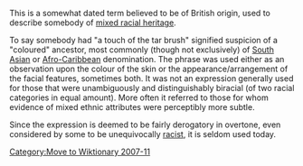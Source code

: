 [[Category:Move to Wiktionary 2007-11]]
This is a somewhat dated term believed to be of British origin, used to describe somebody of [[Multiracial|mixed racial heritage]].

To say somebody had "a touch of the tar brush" signified suspicion of a "coloured" ancestor, most commonly (though not exclusively) of [[South Asia|South Asian]] or [[Afro-Caribbean]] denomination. The phrase was used either as an observation upon the colour of the skin or the appearance/arrangement of the facial features, sometimes both. It was not an expression generally used for those that were unambiguously and distinguishably biracial (of two racial categories in equal amount). More often it referred to those for whom evidence of mixed ethnic attributes were perceptibly more subtle.

Since the expression is deemed to be fairly derogatory in overtone, even considered by some to be unequivocally [[Racist|racist]], it is seldom used today.